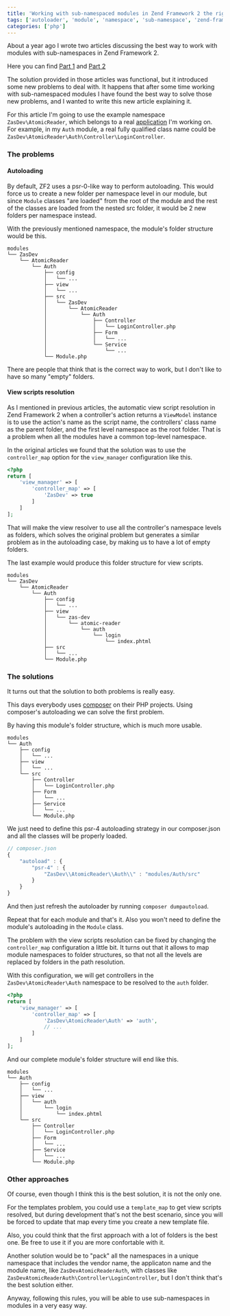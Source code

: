 ```yaml
---
title: 'Working with sub-namespaced modules in Zend Framework 2 the right way'
tags: ['autoloader', 'module', 'namespace', 'sub-namespace', 'zend-framework-2', 'zf2', 'zf']
categories: ['php']
---
```


About a year ago I wrote two articles discussing the best way to work with modules with sub-namespaces in Zend Framework 2.

Here you can find [Part 1](/2014/05/21/create-modules-with-sub-namespaces-in-zend-framework-2/) and [Part 2](http://alejandrocelaya.blog/2014/06/21/create-modules-with-sub-namespaces-in-zend-framework-2-part-ii/)

The solution provided in those articles was functional, but it introduced some new problems to deal with. It happens that after some time working with sub-namespaced modules I have found the best way to solve those new problems, and I wanted to write this new article explaining it.

For this article I'm going to use the example namespace `ZasDev\AtomicReader`, which belongs to a real [application](https://github.com/zasDev/atomic-reader) I'm working on. For example, in my `Auth` module, a real fully qualified class name could be `ZasDev\AtomicReader\Auth\Controller\LoginController`.

### The problems

#### Autoloading

By default, ZF2 uses a psr-0-like way to perform autoloading. This would force us to create a new folder per namespace level in our module, but since `Module` classes "are loaded" from the root of the module and the rest of the classes are loaded from the nested src folder, it would be 2 new folders per namespace instead.

With the previously mentioned namespace, the module's folder structure would be this.
 
```
modules
└── ZasDev
    └── AtomicReader
        └── Auth
            ├── config
            │   └── ...
            ├── view
            │   └── ...
            ├── src
            │   └── ZasDev
            │       └── AtomicReader
            │           └── Auth
            │               ├── Controller
            │               │   └── LoginController.php
            │               ├── Form
            │               │   └── ...
            │               └── Service
            │                   └── ...
            └── Module.php
```

There are people that think that is the correct way to work, but I don't like to have so many "empty" folders.

#### View scripts resolution

As I mentioned in previous articles, the automatic view script resolution in Zend Framework 2 when a controller's action returns a `ViewModel` instance is to use the action's name as the script name, the controllers' class name as the parent folder, and the first level namespace as the root folder. That is a problem when all the modules have a common top-level namespace.
 
In the original articles we found that the solution was to use the `controller_map` option for the `view_manager` configuration like this.

```php
<?php
return [
    'view_manager' => [
        'controller_map' => [
            'ZasDev' => true
        ]
    ]
];
```

That will make the view resolver to use all the controller's namespace levels as folders, which solves the original problem but generates a similar problem as in the autoloading case, by making us to have a lot of empty folders.

The last example would produce this folder structure for view scripts.

```
modules
└── ZasDev
    └── AtomicReader
        └── Auth
            ├── config
            │   └── ...
            ├── view
            │   └── zas-dev
            │       └── atomic-reader
            │           └── auth
            │               └── login
            │                   └── index.phtml
            ├── src
            │   └── ...
            └── Module.php
```

### The solutions

It turns out that the solution to both problems is really easy.

This days everybody uses [composer](https://getcomposer.org/) on their PHP projects. Using composer's autoloading we can solve the first problem.
 
By having this module's folder structure, which is much more usable.

```
modules
└── Auth
    ├── config
    │   └── ...
    ├── view
    │   └── ...
    └── src
        ├── Controller
        │   └── LoginController.php
        ├── Form
        │   └── ...
        ├── Service
        │   └── ...
        └── Module.php
```

We just need to define this psr-4 autoloading strategy in our composer.json and all the classes will be properly loaded.

```javascript
// composer.json
{
    "autoload" : {
        "psr-4" : {
            "ZasDev\\AtomicReader\\Auth\\" : "modules/Auth/src"
        }
    }
}
```

And then just refresh the autoloader by running `composer dumpautoload`.

Repeat that for each module and that's it. Also you won't need to define the module's autoloading in the `Module` class.

The problem with the view scripts resolution can be fixed by changing the `controller_map` configuration a little bit. It turns out that it allows to map module namespaces to folder structures, so that not all the levels are replaced by folders in the path resolution.

With this configuration, we will get controllers in the `ZasDev\AtomicReader\Auth` namespace to be resolved to the `auth` folder.

```php
<?php
return [
    'view_manager' => [
        'controller_map' => [
            'ZasDev\AtomicReader\Auth' => 'auth',
            // ...
        ]
    ]
];
```

And our complete module's folder structure will end like this.

```
modules
└── Auth
    ├── config
    │   └── ...
    ├── view
    │   └── auth
    │       └── login
    │           └── index.phtml
    └── src
        ├── Controller
        │   └── LoginController.php
        ├── Form
        │   └── ...
        ├── Service
        │   └── ...
        └── Module.php
```

### Other approaches

Of course, even though I think this is the best solution, it is not the only one.
 
For the templates problem, you could use a `template_map` to get view scripts resolved, but during development that's not the best scenario, since you will be forced to update that map every time you create a new template file.

Also, you could think that the first approach with a lot of folders is the best one. Be free to use it if you are more confortable with it.

Another solution would be to "pack" all the namespaces in a unique namespace that includes the vendor name, the applicaton name and the module name, like `ZasDevAtomicReaderAuth`, with classes like `ZasDevAtomicReaderAuth\Controller\LoginController`, but I don't think that's the best solution either.

Anyway, following this rules, you will be able to use sub-namespaces in modules in a very easy way. 
